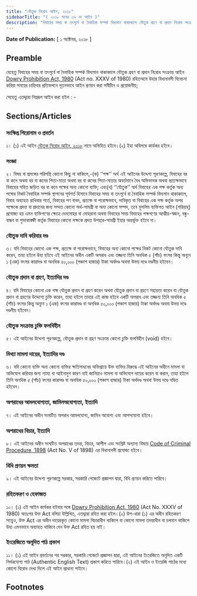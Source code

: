 ```yaml
---
title: "যৌতুক নিরোধ আইন, ২০১৮"
sidebarTitle: "( ২০১৮ সনের ৩৯ নং আইন )"
description: "বিবাহের সময় বা তৎপূর্বে বা বৈবাহিক সম্পর্ক বিদ্যমান থাকাকালে যৌতুক গ্রহণ বা প্রদান নিরোধ সংক্রান্ত আইন Dowry Prohibition Act, 1980 রহিতক্রমে উহার বিধানাবলী বিবেচনা করিয়া সময়ের চাহিদার প্রতিফলনে নূতনভাবে আইন প্রণয়নকল্পে প্রণীত আইন"
---
```


**Date of Publication:** [ ১ অক্টোবর, ২০১৮ ]

## Preamble

যেহেতু বিবাহের সময় বা তৎপূর্বে বা বৈবাহিক সম্পর্ক বিদ্যমান থাকাকালে যৌতুক গ্রহণ বা প্রদান নিরোধ সংক্রান্ত আইন [Dowry Prohibition Act, 1980](/act-607.html "Dowry Prohibition Act, 1980") (Act no. XXXV of 1980) রহিতঅমে উহার বিধানাবলী বিবেচনা করিয়া সময়ের চাহিদার প্রতিফলনে নূতনভাবে আইন প্রণয়ন করা সমীচীন ও প্রয়োজনীয়;

সেহেতু এতদ্দ্বারা নিম্নরূপ আইন করা হইল : -

## Sections/Articles

### সংক্ষিপ্ত শিরোনাম ও প্রবর্তন

১। (১) এই আইন [যৌতুক নিরোধ আইন, ২০১৮](/act-1256.html "যৌতুক নিরোধ আইন, ২০১৮") নামে অভিহিত হইবে।(২) ইহা অবিলম্বে কার্যকর হইবে।

### সংজ্ঞা

২। বিষয় বা প্রসঙ্গের পরিপন্থি কোনো কিছু না থাকিলে,-(ক) ‘‘পক্ষ’’ অর্থ এই আইনের উদ্দেশ্য পূরণকল্পে, বিবাহের বর বা কনে অথবা বর বা কনের পিতা-মাতা অথবা বর বা কনের পিতা-মাতার অবর্তমানে বৈধ অভিভাবক অথবা প্রত্যক্ষভাবে বিবাহের সহিত জড়িত বর বা কনে পক্ষের অন্য কোনো ব্যক্তি; এবং(খ) ‘‘যৌতুক’’ অর্থ বিবাহের এক পক্ষ কর্তৃক অন্য পক্ষের নিকট বৈবাহিক সম্পর্ক স্থাপনের পূর্বশর্ত হিসাবে বিবাহের সময় বা তৎপূর্বে বা বৈবাহিক সম্পর্ক বিদ্যমান থাকাকালে, বিবাহ অব্যাহত রাখিবার শর্তে, বিবাহের পণ বাবদ, প্রত্যক্ষ বা পরোক্ষভাবে, দাবিকৃত বা বিবাহের এক পক্ষ কর্তৃক অপর পক্ষেকে প্রদত্ত বা প্রদানের জন্য সম্মত কোনো অর্থ-সামগ্রী বা অন্য কোনো সম্পদ, তবে মুসলিম ব্যক্তিগত আইন (শরিয়াহ্) প্রযোজ্য হয় এমন ব্যক্তিগণের ক্ষেত্রে দেনমোহর বা মোহরানা অথবা বিবাহের সময় বিবাহের পক্ষগণের আত্মীয়-স্বজন, বন্ধু-বান্ধব বা শুভাকাঙ্ক্ষী কর্তৃক বিবাহের কোনো পক্ষকে প্রদত্ত উপহার-সামগ্রী ইহার অন্তর্ভুক্ত হইবে না।

### যৌতুক দাবি করিবার দণ্ড

৩। যদি বিবাহের কোনো এক পক্ষ, প্রত্যক্ষ বা পরোক্ষভাবে, বিবাহের অন্য কোনো পক্ষের নিকট কোনো যৌতুক দাবি করেন, তাহা হইলে উহা হইবে এই আইনের অধীন একটি অপরাধ এবং তজ্জন্য তিনি অনধিক ৫ (পাঁচ) বৎসর কিন্তু অন্যূন ১ (এক) বৎসর কারাদণ্ড বা অনধিক ৫০,০০০ (পঞ্চাশ হাজার) টাকা অর্থদণ্ড অথবা উভয় দণ্ডে দণ্ডনীয় হইবেন।

### যৌতুক প্রদান বা গ্রহণ, ইত্যাদির দণ্ড

৪। যদি বিবাহের কোনো এক পক্ষ যৌতুক প্রদান বা গ্রহণ করেন অথবা যৌতুক প্রদান বা গ্রহণে সহায়তা করেন বা যৌতুক প্রদান বা গ্রহণের উদ্দেশ্যে চুক্তি করেন, তাহা হইলে তাহার এই কাজ হইবে একটি অপরাধ এবং তজ্জন্য তিনি অনধিক ৫ (পাঁচ) বৎসর কিন্তু অন্যূন ১ (এক) বৎসর কারাদণ্ড বা অনধিক ৫০,০০০ (পঞ্চাশ হাজার) টাকা অর্থদণ্ড অথবা উভয় দণ্ডে দণ্ডনীয় হইবেন।

### যৌতুক সংক্রান্ত চুক্তি ফলবিহীন

৫। এই আইনের উদ্দেশ্য পূরণকল্পে, যৌতুক প্রদান বা গ্রহণ সংক্রান্ত কোনো চুক্তি ফলবিহীন (void) হইবে।

### মিথ্যা মামলা দায়ের, ইত্যাদির দণ্ড

৬। যদি কোনো ব্যক্তি অন্য কোনো ব্যক্তির ক্ষতিসাধনের অভিপ্রায়ে উক্ত ব্যক্তির বিরুদ্ধে এই আইনের অধীনে মামলা বা অভিযোগ করিবার জন্য ন্যায্য বা আইনানুগ কারণ নাই জানিয়াও মামলা বা অভিযোগ দায়ের করেন বা করান, তাহা হইলে তিনি অনধিক ৫ (পাঁচ) বৎসর কারাদণ্ড বা অনধিক ৫০,০০০ (পঞ্চাশ হাজার) টাকা অর্থদণ্ড অথবা উভয় দণ্ডে দণ্ডিত হইবেন।

### অপরাধের আমলযোগ্যতা, জামিনঅযোগ্যতা, ইত্যাদি

৭। এই আইনের অধীন সংঘটিত অপরাধ আমলযোগ্য, জামিন অযোগ্য এবং আপসযোগ্য হইবে।

### অপরাধের বিচার, ইত্যাদি

৮। এই আইনের অধীন সংঘটিত অপরাধের তদন্ত, বিচার, আপীল এবং সংশ্লিষ্ট অন্যান্য বিষয়ে [Code of Criminal Procedure, 1898](/act-75.html "Code of Criminal Procedure, 1898") (Act No. V of 1898) এর বিধানাবলী প্রযোজ্য হইবে।

### বিধি প্রণয়ন ক্ষমতা

৯। এই আইনের উদ্দেশ্য পূরণকল্পে সরকার, সরকারি গেজেটে প্রজ্ঞাপন দ্বারা, বিধি প্রণয়ন করিতে পারিবে।

### রহিতকরণ ও হেফাজত

১০। (১) এই আইন কার্যকর হইবার সঙ্গে [Dowry Prohibition Act, 1980](/act-607.html "Dowry Prohibition Act, 1980") (Act No. XXXV of 1980) অতঃপর উক্ত Act বলিয়া উল্লিখিত, এতদ্দ্বারা রহিত করা হইল।(২) উপ-ধারা (১) এর অধীন রহিতকরণ সত্ত্বেও, উক্ত Act এর অধীন দায়েরকৃত কোনো মামলা বিচারাধীন থাকিলে বা কোনো মামলা তদন্তাধীন বা চলমান থাকিলে উহা এমনভাবে অব্যাহত থাকিবে যেন উক্ত Act রহিত হয় নাই।

### ইংরেজিতে অনূদিত পাঠ প্রকাশ

১১। (১) এই আইন প্রবর্তনের পর সরকার, সরকারি গেজেটে প্রজ্ঞাপন দ্বারা, এই আইনের ইংরেজিতে অনূদিত একটি নির্ভরযোগ্য পাঠ (Authentic English Text) প্রকাশ করিতে পারিবে।(২) এই আইন ও ইংরেজি পাঠের মধ্যে কোনো বিরোধ দেখা দিলে এই আইন প্রাধান্য পাইবে।

## Footnotes
